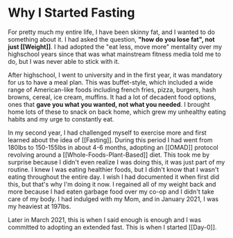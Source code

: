 # Why I Started Fasting

For pretty much my entire life, I have been skinny fat, and I wanted to do something about it. I had asked the question, **"how do you lose fat", not just [[Weight]]**. I had adopted the "eat less, move more" mentality over my highschool years since that was what mainstream fitness media told me to do, but I was never able to stick with it.

After highschool, I went to university and in the first year, it was mandatory for us to have a meal plan. This was buffet-style, which included a wide range of American-like foods including french fries, pizza, burgers, hash browns, cereal, ice cream, muffins. It had a lot of decadent food options, ones that **gave you what you wanted, not what you needed**. I brought home lots of these to snack on back home, which grew my unhealthy eating habits and my urge to constantly eat.

In my second year, I had challenged myself to exercise more and first learned about the idea of [[Fasting]]. During this period I had went from 180lbs to 150-155lbs in about 4-6 months, adopting an [[OMAD]] protocol revolving around a [[Whole-Foods-Plant-Based]] diet. This took me by surprise because I didn't even realize I was doing this, it was just part of my routine. I knew I was eating healthier foods, but I didn't know that I wasn't eating throughout the entire day. I wish I had documented it when first did this, but that's why I'm doing it now. I regained all of my weight back and more because I had eaten garbage food over my co-op and I didn't take care of my body. I had indulged with my Mom, and in January 2021, I was my heaviest at 197lbs.

Later in March 2021, this is when I said enough is enough and I was committed to adopting an extended fast. This is when I started [[Day-0]].